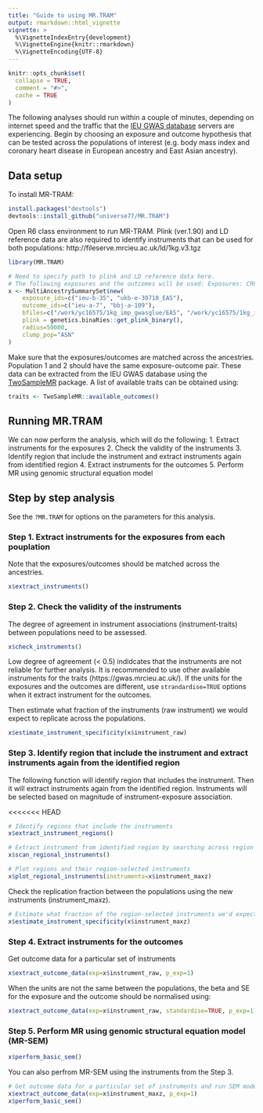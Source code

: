 ```yaml
---
title: "Guide to using MR.TRAM"
output: rmarkdown::html_vignette
vignette: >
  %\VignetteIndexEntry{development}
  %\VignetteEngine{knitr::rmarkdown}
  %\VignetteEncoding{UTF-8}
---
```


```r
knitr::opts_chunk$set(
  collapse = TRUE,
  comment = "#>",
  cache = TRUE
)
```

The following analyses should run within a couple of minutes, depending on internet speed and the traffic that the [IEU GWAS database](https://gwas.mrcieu.ac.uk/) servers are experiencing. Begin by choosing an exposure and outcome hypothesis that can be tested across the populations of interest (e.g. body mass index and coronary heart disease in European ancestry and East Asian ancestry). 


## Data setup

To install MR-TRAM:

```r
install.packages("devtools")
devtools::install_github("universe77/MR.TRAM")
```

Open R6 class environment to run MR-TRAM. Plink (ver.1.90) and LD reference data are also required to identify instruments that can be used for both populations: http://fileserve.mrcieu.ac.uk/ld/1kg.v3.tgz 


```r
library(MR.TRAM)

# Need to specify path to plink and LD reference data here.
# The following exposures and the outcomes will be used: Exposures: CRP (EUR-EAS); Outcomes: CHD (EUR-EAS)
x <- MultiAncestrySummarySet$new(
	exposure_ids=c("ieu-b-35", "ukb-e-30710_EAS"), 
	outcome_ids=c("ieu-a-7", "bbj-a-109"), 
	bfiles=c("/work/yc16575/1kg_imp_gwasglue/EAS", "/work/yc16575/1kg_imp_gwasglue/EAS"), 
	plink = genetics.binaRies::get_plink_binary(), 
	radius=50000, 
	clump_pop="ASN"
)
```

Make sure that the exposures/outcomes are matched across the ancestries. Population 1 and 2 should have the same exposure-outcome pair. These data can be extracted from the IEU GWAS database using the [TwoSampleMR](https://mrcieu.github.io/TwoSampleMR/) package. A list of available traits can be obtained using:
```r
traits <- TwoSampleMR::available_outcomes()
```

## Running MR.TRAM

We can now perform the analysis, which will do the following:
1. Extract instruments for the exposures
2. Check the validity of the instruments
3. Identify region that include the instrument and extract instruments again from identified region
4. Extract instruments for the outcomes
5. Perform MR using genomic structural equation model


## Step by step analysis 

See the `?MR.TRAM` for options on the parameters for this analysis. 

### Step 1. Extract instruments for the exposures from each pouplation
Note that the exposures/outcomes should be matched across the ancestries. 

```r
x$extract_instruments()
```

### Step 2. Check the validity of the instruments
The degree of agreement in instrument associations (instrument-traits) between populations need to be assessed.

```r
x$check_instruments()
```
Low degree of agreement (< 0.5) indidcates that the instruments are not reliable for further analysis. It is recommended to use other available instruments for the traits (https://gwas.mrcieu.ac.uk/). If the units for the exposures and the outcomes are different, use `strandardise=TRUE` options when it extract instrument for the outcomes. 

Then estimate what fraction of the instruments (raw instrument) we would expect to replicate across the populations.
```r
x$estimate_instrument_specificity(x$instrument_raw)
```

### Step 3. Identify region that include the instrument and extract instruments again from the identified region
The following function will identify region that includes the instrument. Then it will extract instruments again from the identified region. Instruments will be selected based on magnitude of instrument-exposure association.

<<<<<<< HEAD
```r
# Identify regions that include the instruments
x$extract_instrument_regions()

# Extract instrument from identified region by searching across region for best associations
x$scan_regional_instruments()

# Plot regions and their region-selected instruments
x$plot_regional_instruments(instruments=x$instrument_maxz)
```

Check the replication fraction between the populations using the new instruments (instrument_maxz).
```r
# Estimate what fraction of the region-selected instruments we'd expect to replicate
x$estimate_instrument_specificity(x$instrument_maxz)
```

### Step 4. Extract instruments for the outcomes
Get outcome data for a particular set of instruments 
```r
x$extract_outcome_data(exp=x$instrument_raw, p_exp=1)
```
When the units are not the same between the populations, the beta and SE for the exposure and the 
outcome should be normalised using:

```r
x$extract_outcome_data(exp=x$instrument_raw, standardise=TRUE, p_exp=1)
```

### Step 5. Perform MR using genomic structural equation model (MR-SEM)
```r
x$perform_basic_sem()
```

You can also perfrom MR-SEM using the instruments from the Step 3.
```r
# Get outcome data for a particular set of instruments and run SEM model 
x$extract_outcome_data(exp=x$instrument_maxz, p_exp=1)
x$perform_basic_sem()

```


